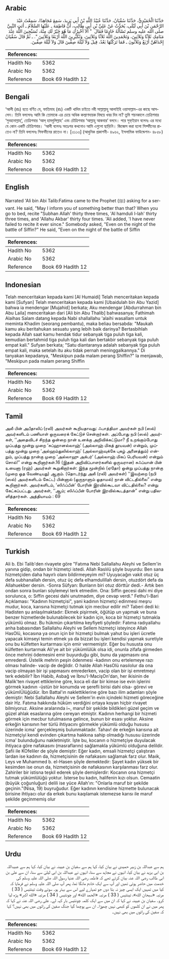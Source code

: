 ## Arabic


<div dir="rtl" lang="ar" style={{fontSize:'larger',backgroundColor:'#f8f9fa',padding:20}}>
حَدَّثَنَا الْحُمَيْدِيُّ، حَدَّثَنَا سُفْيَانُ، حَدَّثَنَا عُبَيْدُ اللَّهِ بْنُ أَبِي يَزِيدَ، سَمِعَ مُجَاهِدًا، سَمِعْتُ عَبْدَ الرَّحْمَنِ بْنَ أَبِي لَيْلَى، يُحَدِّثُ عَنْ عَلِيِّ بْنِ أَبِي طَالِبٍ، أَنَّ فَاطِمَةَ ـ عَلَيْهَا السَّلاَمُ ـ أَتَتِ النَّبِيَّ صلى الله عليه وسلم تَسْأَلُهُ خَادِمًا فَقَالَ ‏ "‏ أَلاَ أُخْبِرُكِ مَا هُوَ خَيْرٌ لَكِ مِنْهُ، تُسَبِّحِينَ اللَّهَ عِنْدَ مَنَامِكِ ثَلاَثًا وَثَلاَثِينَ، وَتَحْمَدِينَ اللَّهَ ثَلاَثًا وَثَلاَثِينَ، وَتُكَبِّرِينَ اللَّهَ أَرْبَعًا وَثَلاَثِينَ ‏"‏‏.‏ ـ ثُمَّ قَالَ سُفْيَانُ إِحْدَاهُنَّ أَرْبَعٌ وَثَلاَثُونَ ـ فَمَا تَرَكْتُهَا بَعْدُ، قِيلَ وَلاَ لَيْلَةَ صِفِّينَ قَالَ وَلاَ لَيْلَةَ صِفِّينَ‏.‏
</div>
<div style={{backgroundColor:'#f8f9fa',padding:20, marginBottom: 10}}><table> <thead> <tr> <th>References:</th> <th></th> </tr> </thead> <tbody><tr><td>Hadith No</td><td>5362</td></tr><tr><td>Arabic No</td><td>5362</td></tr><tr><td>Reference</td><td>Book 69 Hadith 12</td></tr></tbody></table></div>

## Bengali


<div dir="ltr" lang="bn" style={{fontSize:'larger',backgroundColor:'#f8f9fa',padding:20}}>
‘আলী (রাঃ) হতে বর্ণিত যে, ফাতিমাহ (রাঃ) একটি খাদিম চাইতে নবী সাল্লাল্লাহু আলাইহি ওয়াসাল্লাম-এর কাছে আসলেন। তিনি বললেনঃ আমি কি তোমাকে এর চেয়ে অধিক কল্যাণদায়ক বিষয়ে খবর দিব না? তুমি শয়নকালে তেত্রিশবার ‘সুবহানাল্লাহ্’, তেত্রিশবার ‘আল্ হামদুলিল্লাহ’ এবং চৌত্রিশবার ‘আল্লাহু আকবার’ বলবে। পরে সুফ্ইয়ান বলেনঃ এর মধ্যে যে কোন একটি চৌত্রিশবার। ‘আলী বলেনঃ অতঃপর কখনোও আমি এগুলো ছাড়িনি। জিজ্ঞেস করা হলো সিফ্ফীনের রাতেও না? তিনি বললেনঃ সিফফীনের রাতেও না। [৩১১৩] (আধুনিক প্রকাশনী- ৪৯৬২, ইসলামিক ফাউন্ডেশন- ৪৮৫৮)
</div>
<div style={{backgroundColor:'#f8f9fa',padding:20, marginBottom: 10}}><table> <thead> <tr> <th>References:</th> <th></th> </tr> </thead> <tbody><tr><td>Hadith No</td><td>5362</td></tr><tr><td>Arabic No</td><td>5362</td></tr><tr><td>Reference</td><td>Book 69 Hadith 12</td></tr></tbody></table></div>

## English


<div dir="ltr" lang="en" style={{fontSize:'larger',backgroundColor:'#f8f9fa',padding:20}}>
Narrated 'Ali bin Abi Talib:Fatima came to the Prophet (ﷺ) asking for a servant. He said, "May I inform you of something better than that? When you go to bed, recite "Subhan Allah' thirty three times, 'Al hamduli l-lah' thirty three times, and 'Allahu Akbar' thirty four times. 'Ali added, 'I have never failed to recite it ever since." Somebody asked, "Even on the night of the battle of Siffin?" He said, "Even on the night of the battle of Siffin
</div>
<div style={{backgroundColor:'#f8f9fa',padding:20, marginBottom: 10}}><table> <thead> <tr> <th>References:</th> <th></th> </tr> </thead> <tbody><tr><td>Hadith No</td><td>5362</td></tr><tr><td>Arabic No</td><td>5362</td></tr><tr><td>Reference</td><td>Book 69 Hadith 12</td></tr></tbody></table></div>

## Indonesian


<div dir="ltr" lang="id" style={{fontSize:'larger',backgroundColor:'#f8f9fa',padding:20}}>
Telah menceritakan kepada kami [Al Humaidi] Telah menceritakan kepada kami [Sufyan] Telah menceritakan kepada kami [Ubaidulah bin Abu Yazid] bahwa ia mendengar [Mujahid] berkata; Aku mendengar [Abdurrahman bin Abu Laila] menceritakan dari [Ali bin Abu Thalib] bahwasanya; Fathimah Alaihas Salam datang kepada Nabi shallallahu 'alaihi wasallam untuk meminta Khadim (seorang pembantu), maka beliau bersabda: "Maukah kamu aku beritahukan sesuatu yang lebih baik darinya? Bertasbihlah kepada Allah saat kamu hendak tidur sebanyak tiga puluh tiga kali, kemudian bertahmid tiga puluh tiga kali dan bertakbir sebanyak tiga puluh empat kali." Sufyan berkata; "Satu diantaranya adalah sebanyak tiga puluh empat kali, maka setelah itu aku tidak pernah meninggalkannya." Di tanyakan kepadanya, "Meskipun pada malam perang Shiffin?" Ia menjawab, "Meskipun pada malam perang Shiffin
</div>
<div style={{backgroundColor:'#f8f9fa',padding:20, marginBottom: 10}}><table> <thead> <tr> <th>References:</th> <th></th> </tr> </thead> <tbody><tr><td>Hadith No</td><td>5362</td></tr><tr><td>Arabic No</td><td>5362</td></tr><tr><td>Reference</td><td>Book 69 Hadith 12</td></tr></tbody></table></div>

## Tamil


<div dir="ltr" lang="ta" style={{fontSize:'larger',backgroundColor:'#f8f9fa',padding:20}}>
அலீ பின் அபீதாலிப் (ரலி) அவர்கள் கூறியதாவது: ஃபாத்திமா அவர்கள் நபி (ஸல்) அவர்களிடம் பணியாள் ஒருவரைக் கேட்டுச் சென்றார்கள். அப்போது நபி (ஸல்) அவர்கள், ‘‘அதைவிடச் சிறந்த ஒன்றை நான் உனக்கு அறிவிக்கட்டுமா? நீ உறங்கும்போது முப்பத்து மூன்று முறை ‘சுப்ஹானல்லாஹ்’ (அல்லாஹ் மிகத் தூயவன்) என்றும், முப்பத்து மூன்று முறை ‘அல்ஹம்துலில்லாஹ்’ (அல்லாஹ்வுக்கே புகழ் அனைத்தும்) என்றும், முப்பத்து நான்கு முறை ‘அல்லாஹு அக்பர்’ (அல்லாஹ் மிகப் பெரியவன்) என்றும் சொல்!” என்று கூறினார்கள்.16 (இதன் அறிவிப்பாளர்களில் ஒருவரான) சுஃப்யான் பின் உயைனா (ரஹ்) அவர்கள் கூறுகிறார்கள்: இந்த மூன்றில் (ஏதோ) ஒன்று முப்பத்து நான்கு (முறை ஓத வேண்டியது) ஆகும். (தொடர்ந்து அலீ (ரலி) அவர்கள்) ‘‘இவற்றை (நபி (ஸல்) அவர்களிடம் கேட்ட) பின்னால் (ஒருநாளும் ஓதாமல்) நான் விட்டதில்லை” என்று கூறினார்கள். அவர்களிடம், ‘ஸிஃப்பீன்’ போரின் இரவில்கூடவா விட்டதில்லை? என்று கேட்கப்பட்டது. அவர்கள், ‘‘ஆம்; ஸிஃப்பீன் போரின் இரவில்கூடத்தான்” என்று பதிலளித்தார்கள். அத்தியாயம் : 69
</div>
<div style={{backgroundColor:'#f8f9fa',padding:20, marginBottom: 10}}><table> <thead> <tr> <th>References:</th> <th></th> </tr> </thead> <tbody><tr><td>Hadith No</td><td>5362</td></tr><tr><td>Arabic No</td><td>5362</td></tr><tr><td>Reference</td><td>Book 69 Hadith 12</td></tr></tbody></table></div>

## Turkish


<div dir="ltr" lang="tr" style={{fontSize:'larger',backgroundColor:'#f8f9fa',padding:20}}>
Ali b. Ebi Talib'den rivayete göre "Fatıma Nebi Sallallahu Aleyhi ve Sellem'in yanına gidip, ondan bir hizmetçi istedi. Allah Raslılü şöyle buyurdu: Ben sana hizmetçiden daha hayırlı olanı bildirmeyeyim mi? Uyuyacağın vakit otuz üç defa subhanallah dersin, otuz üç defa elhamdulillah dersin, otuzdört defa da Allahuekber dersin. -Sonra Süfyan: Bunların biri otuz dörttür dedi.- Artık ben ondan sonra bunları söylemeyi terk etmedim. Ona: Sıffin gecesi dahi mi diye sorulunca, o: Sıffin gecesi dahi unutmadım, diye cevap verdi." Fethu'l-Bari Açıklaması: "Kadının hizmetçisi", yani kadının hizmetçi edinmesi meşru mudur, koca, karısına hizmetçi tutmak için mecbur edilir mi? Taberi dedi ki: Hadisten şu anlaşılmaktadır: Ekmek pişirmek, öğütüp un yapmak ve buna benzer hizmetlerde bulunabilecek bir kadın için, koca bir hizmetçi tutmakla yükümlü olmaz. Bu hükmün çıkartılma keyfiyeti şöyledir: Fatıma radıyallahu anha babasından Sallallahu Aleyhi ve Sellem hizmetçi isteyince Allah HasOlü, kocasına ya onun için bir hizmetçi bulmak yahut bu işleri ücretle yapacak kimseyi temin etmek ya da bizzat bu işleri kendisi yapmak suretiyle onu bu külfetten kurtarması için emir vermemiştir. Eğer bu hususta onu külfetten kurtarmak Ali'ye ait bir yükümlülük olsa idi, onunla zifafa girmeden önce mehrini ödemesini emir buyurduğu gibi, bunu da yapmasını ona emrederdi. Üstelik mehrin peşin ödenmesi -kadının onu ertelemeye razı olması halinde- vacip de değildir. O halde Allah HasOlü nasılolur da ona vacip olmayan bir işi yapmasını emrederken, vacip olan bir işi emretmeyi terk edebilir? İbn Habib, Asbağ ve İbnu'I-MacişOn'dan, her ikisinin de Malik'ten rivayet ettiklerine göre, koca eli dar bir kimse ise evin işlerini görmek kadının -üstün bir konumda ve şerefli birisi dahi olsa- görevi ve yükümlÜlüğüdür. İbn Battal'ın naklettiklerine göre bazı ilim adamları şöyle demiştir: Nebi Sallallahu Aleyhi ve Sellem'in evin içindeki hizmeti göreceğine dair Hz. Fatıma hakkında hüküm verdiğini ortaya koyan hiçbir rivayet bilmiyoruz. Aksine aralarında i~, maruf bir şekilde bildikleri güzel geçim ve güzel ahlak esaslarına göre cereyan etmiştir. Kadının herhangi bir hizmeti görmek için mecbur tutulmasına gelince, bunun bir esası yoktur. Aksine erkeğin karısının her türlü ihtiyacını görmekle yükümlü olduğu hususu üzerinde icma' gerçekleşmiş bulunmaktadır. Tahav! de erkeğin karısına ait hizmetçiyi kendi evinden çıkartma hakkına sahip olmadığı hususu üzerinde icma' bulunduğunu nakletmiştir. İşte bu, kocanın o hizmetçiye duyulacak ihtiyaca göre nafakasını (masraflarını) sağlamakla yükümlü olduğuna delildir. Şafii ile KOfeliler de şöyle demiştir: Eğer kadın, emsali hizmetçi çalıştıran lardan ise kadının da, hizmetçisinin de nafakasını sağlamak farz olur. Maıik, Leys ve Muhammed b. el-Hasen şöyle demektedir: Şayet kadın yüksek bir kesimden ise onun da, hizmetçisinin de nafakasının karşılanması farz olur. Zahiriler bir istisna teşkil ederek şöyle demişlerdir: Kocanın ona hizmetçi tutmak yükümlülüğü yoktur. İsterse bu kadın, halifenin kızı olsun. Cemaatin (büyük çoğunluğun) delili ise yüce Allah'ın: "Onlarla maruf bir şekilde geçinin."(Nisa, 19) buyruğudur. Eğer kadının kendisine hizmette bulunacak birisine ihtiyacı olur da erkek bunu kaqılamak istemezse karısı ile maruf şekilde geçinmemiş olur
</div>
<div style={{backgroundColor:'#f8f9fa',padding:20, marginBottom: 10}}><table> <thead> <tr> <th>References:</th> <th></th> </tr> </thead> <tbody><tr><td>Hadith No</td><td>5362</td></tr><tr><td>Arabic No</td><td>5362</td></tr><tr><td>Reference</td><td>Book 69 Hadith 12</td></tr></tbody></table></div>

## Urdu


<div dir="rtl" lang="ur" style={{fontSize:'larger',backgroundColor:'#f8f9fa',padding:20}}>
ہم سے عبداللہ بن زبیر حمیدی نے بیان کیا، کہا ہم سے سفیان بن عیینہ نے بیان کیا، کہا ہم سے عبیداللہ بن ابی یزید نے بیان کیا، انہوں نے مجاہد سے سنا، انہوں نے عبداللہ بن ابی لیلیٰ سے سنا، ان سے علی بن ابی طالب رضی اللہ عنہ بیان کرتے تھے کہ فاطمہ رضی اللہ عنہا رسول اللہ صلی اللہ علیہ وسلم کی خدمت میں حاضر ہوئی تھیں اور آپ سے ایک خادم مانگا تھا، پھر آپ صلی اللہ علیہ وسلم نے فرمایا کہ کیا میں تمہیں ایک ایسی چیز نہ بتا دوں جو تمہارے لیے اس سے بہتر ہو۔ سوتے وقت تینتیس ( 33 ) مرتبہ «سبحان الله»،‏‏‏‏ تینتیس ( 33 ) مرتبہ «الحمد الله» اور چونتیس ( 34 ) مرتبہ «الله اكبر» پڑھ لیا کرو۔ سفیان بن عیینہ نے کہا کہ ان میں سے ایک کلمہ چونتیس بار کہہ لے۔ علی رضی اللہ عنہ نے کہا کہ پھر میں نے ان کلموں کو کبھی نہیں چھوڑا۔ ان سے پوچھا گیا جنگ صفین کی راتوں میں بھی نہیں؟ کہا کہ صفین کی راتوں میں بھی نہیں۔
</div>
<div style={{backgroundColor:'#f8f9fa',padding:20, marginBottom: 10}}><table> <thead> <tr> <th>References:</th> <th></th> </tr> </thead> <tbody><tr><td>Hadith No</td><td>5362</td></tr><tr><td>Arabic No</td><td>5362</td></tr><tr><td>Reference</td><td>Book 69 Hadith 12</td></tr></tbody></table></div>